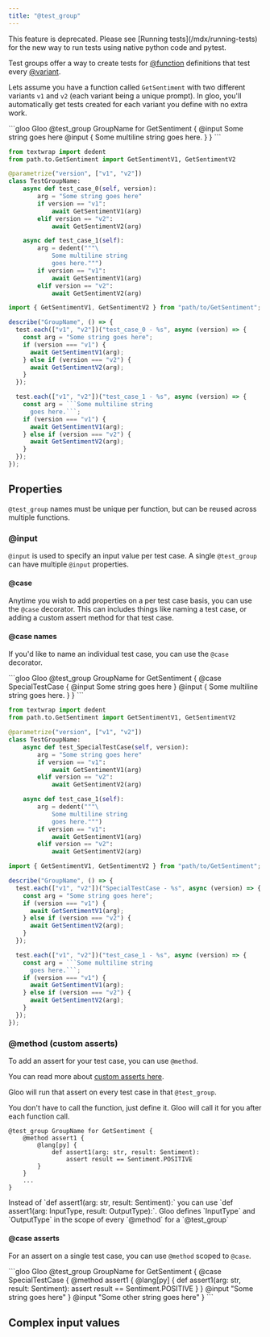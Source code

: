 ```yaml
---
title: "@test_group"
---
```


<Warning>
  This feature is deprecated. Please see [Running tests](/mdx/running-tests) for
  the new way to run tests using native python code and pytest.
</Warning>

Test groups offer a way to create tests for [@function](/mdx/ref/function) definitions that test every [@variant](/mdx/ref/variant-llm).

Lets assume you have a function called `GetSentiment` with two different variants `v1` and `v2` (each variant being a unique prompt). In gloo, you'll automatically get tests created for each variant you define with no extra work.

<CodeGroup>
```gloo Gloo
@test_group GroupName for GetSentiment {
    @input Some string goes here
    @input {
        Some multiline string
        goes here.
    }
}
```

```python Python Equivalent (pytest)
from textwrap import dedent
from path.to.GetSentiment import GetSentimentV1, GetSentimentV2

@parametrize("version", ["v1", "v2"])
class TestGroupName:
    async def test_case_0(self, version):
        arg = "Some string goes here"
        if version == "v1":
            await GetSentimentV1(arg)
        elif version == "v2":
            await GetSentimentV2(arg)

    async def test_case_1(self):
        arg = dedent("""\
            Some multiline string
            goes here.""")
        if version == "v1":
            await GetSentimentV1(arg)
        elif version == "v2":
            await GetSentimentV2(arg)
```

````typescript TypeScript Equivalent (jest)
import { GetSentimentV1, GetSentimentV2 } from "path/to/GetSentiment";

describe("GroupName", () => {
  test.each(["v1", "v2"])("test_case_0 - %s", async (version) => {
    const arg = "Some string goes here";
    if (version === "v1") {
      await GetSentimentV1(arg);
    } else if (version === "v2") {
      await GetSentimentV2(arg);
    }
  });

  test.each(["v1", "v2"])("test_case_1 - %s", async (version) => {
    const arg = ```Some multiline string
      goes here.```;
    if (version === "v1") {
      await GetSentimentV1(arg);
    } else if (version === "v2") {
      await GetSentimentV2(arg);
    }
  });
});
````

</CodeGroup>

## Properties

`@test_group` names must be unique per function, but can be reused across multiple functions.

### @input

`@input` is used to specify an input value per test case.
A single `@test_group` can have multiple `@input` properties.

#### @case

Anytime you wish to add properties on a per test case basis, you can use the `@case` decorator.
This can includes things like naming a test case, or adding a custom assert method for that test case.

#### @case names

If you'd like to name an individual test case, you can use the `@case` decorator.

<CodeGroup>
```gloo Gloo
@test_group GroupName for GetSentiment {
    @case SpecialTestCase {
        @input Some string goes here
    }
    @input {
        Some multiline string
        goes here.
    }
}
```

```python Python Equivalent (pytest)
from textwrap import dedent
from path.to.GetSentiment import GetSentimentV1, GetSentimentV2

@parametrize("version", ["v1", "v2"])
class TestGroupName:
    async def test_SpecialTestCase(self, version):
        arg = "Some string goes here"
        if version == "v1":
            await GetSentimentV1(arg)
        elif version == "v2":
            await GetSentimentV2(arg)

    async def test_case_1(self):
        arg = dedent("""\
            Some multiline string
            goes here.""")
        if version == "v1":
            await GetSentimentV1(arg)
        elif version == "v2":
            await GetSentimentV2(arg)
```

````typescript TypeScript Equivalent (jest)
import { GetSentimentV1, GetSentimentV2 } from "path/to/GetSentiment";

describe("GroupName", () => {
  test.each(["v1", "v2"])("SpecialTestCase - %s", async (version) => {
    const arg = "Some string goes here";
    if (version === "v1") {
      await GetSentimentV1(arg);
    } else if (version === "v2") {
      await GetSentimentV2(arg);
    }
  });

  test.each(["v1", "v2"])("test_case_1 - %s", async (version) => {
    const arg = ```Some multiline string
      goes here.```;
    if (version === "v1") {
      await GetSentimentV1(arg);
    } else if (version === "v2") {
      await GetSentimentV2(arg);
    }
  });
});
````

</CodeGroup>

### @method (custom asserts)

To add an assert for your test case, you can use `@method`.

You can read more about [custom asserts here](/mdx/ref/method).

Gloo will run that assert on every test case in that `@test_group`.

<Info>You don't have to call the function, just define it. Gloo will call it for you after each function call.</Info>
```gloo Gloo
@test_group GroupName for GetSentiment {
    @method assert1 {
        @lang[py] {
            def assert1(arg: str, result: Sentiment):
                assert result == Sentiment.POSITIVE
        }
    }
    ...
}
```

<Tip>
  Instead of `def assert1(arg: str, result: Sentiment):` you can use `def
  assert1(arg: InputType, result: OutputType):`. Gloo defines `InputType` and
  `OutputType` in the scope of every `@method` for a `@test_group`
</Tip>

#### @case asserts

For an assert on a single test case, you can use `@method` scoped to `@case`.

<CodeGroup>
```gloo Gloo
@test_group GroupName for GetSentiment {
    @case SpecialTestCase {
        @method assert1 {
            @lang[py] {
                def assert1(arg: str, result: Sentiment):
                    assert result == Sentiment.POSITIVE
            }
        }
        @input "Some string goes here"
    }
    @input "Some other string goes here"
}
```
</CodeGroup>

## Complex input values
